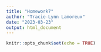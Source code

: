 ```yaml
---
title: "Homework7"
author: "Tracie-Lynn Lamoreux"
date: "2023-03-23"
output: html_document
---
```


```r
knitr::opts_chunk$set(echo = TRUE)
```
